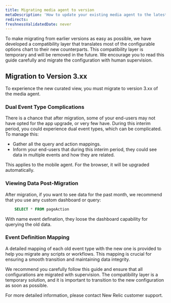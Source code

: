 ```yaml
---
title: Migrating media agent to version
metaDescription: 'How to update your existing media agent to the latest version.'
redirects:
freshnessValidatedDate: never
---
```


To make migrating from earlier versions as easy as possible, we have developed a compatibility layer that translates most of the configurable options chart to their new counterparts. This compatibility layer is temporary and will be removed in the future. We encourage you to read this guide carefully and migrate the configuration with human supervision.

## Migration to Version 3.xx

To experience the new curated view, you must migrate to version 3.xx of the media agent. 

### Dual Event Type Complications

There is a chance that after migration, some of your end-users may not have opted for the app upgrade, or very few have. During this interim period, you could experience dual event types, which can be complicated. To manage this:

* Gather all the query and action mappings.
* Inform your end-users that during this interim period, they could see data in multiple events and how they are related.

<Callout variant="Important">
This applies to the mobile agent. For the browser, it will be upgraded automatically.
</Callout>

### Viewing Data Post-Migration

After migration, if you want to see data for the past month, we recommend that you use any custom dashboard or query:

```sql
    SELECT * FROM pageAction
```

<Callout variant="Important">
With name event defination, they loose the dashboard capability for querying the old data.
</Callout>

### Event Definition Mapping

A detailed mapping of each old event type with the new one is provided to help you migrate any scripts or workflows. This mapping is crucial for ensuring a smooth transition and maintaining data integrity.

We recommend you carefully follow this guide and ensure that all configurations are migrated with supervision. The compatibility layer is a temporary solution, and it is important to transition to the new configuration as soon as possible.

For more detailed information, please contact New Relic customer support.